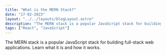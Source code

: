 ```yaml
---
title: "What is the MERN Stack?"
date: "17-02-2023"
layout: "../../layouts/blogLayout.astro"
description: "The MERN stack is a popular JavaScript stack for building full-stack web applications. Learn what it is and how it works."
tags: ["React", "JavaScript"]
---
```


The MERN stack is a popular JavaScript stack for building full-stack web applications. Learn what it is and how it works.
